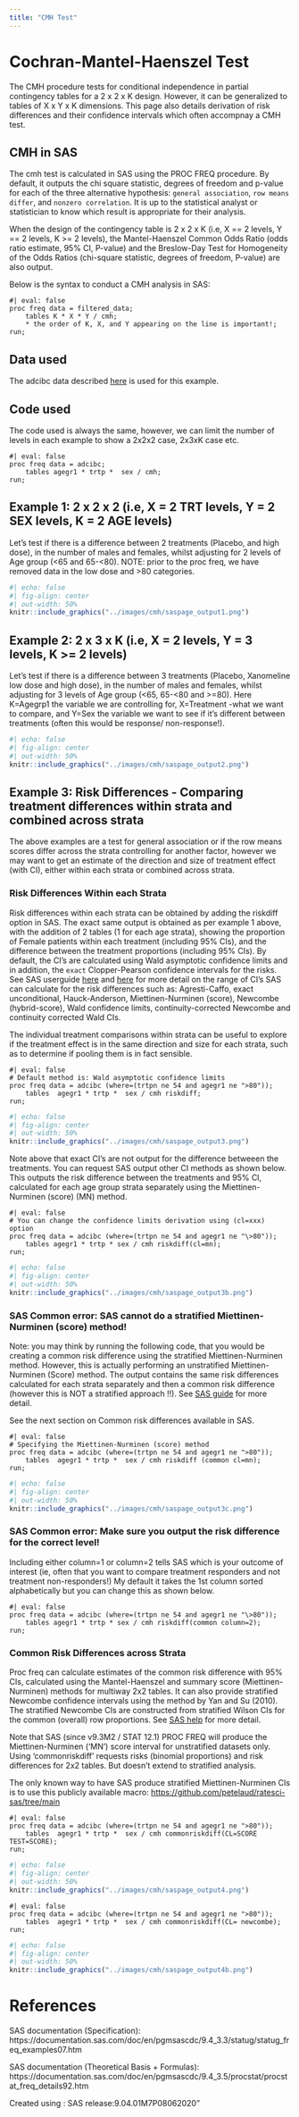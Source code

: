 ```yaml
---
title: "CMH Test"
---
```


# Cochran-Mantel-Haenszel Test

The CMH procedure tests for conditional independence in partial contingency tables for a 2 x 2 x K design. However, it can be generalized to tables of X x Y x K dimensions. This page also details derivation of risk differences and their confidence intervals which often accompnay a CMH test.

## CMH in SAS

The cmh test is calculated in SAS using the PROC FREQ procedure. By default, it outputs the chi square statistic, degrees of freedom and p-value for each of the three alternative hypothesis: `general association`, `row means differ`, and `nonzero correlation`. It is up to the statistical analyst or statistician to know which result is appropriate for their analysis.

When the design of the contingency table is 2 x 2 x K (i.e, X == 2 levels, Y == 2 levels, K \>= 2 levels), the Mantel-Haenszel Common Odds Ratio (odds ratio estimate, 95% CI, P-value) and the Breslow-Day Test for Homogeneity of the Odds Ratios (chi-square statistic, degrees of freedom, P-value) are also output.

Below is the syntax to conduct a CMH analysis in SAS:

```sas
#| eval: false
proc freq data = filtered_data; 
    tables K * X * Y / cmh; 
    * the order of K, X, and Y appearing on the line is important!;
run; 
```

## Data used

The adcibc data described [here](https://psiaims.github.io/CAMIS/R/cmh.html) is used for this example.

## Code used

The code used is always the same, however, we can limit the number of levels in each example to show a 2x2x2 case, 2x3xK case etc.

```sas
#| eval: false
proc freq data = adcibc; 
    tables agegr1 * trtp *  sex / cmh;  
run;
```

## Example 1: 2 x 2 x 2 (i.e, X = 2 TRT levels, Y = 2 SEX levels, K = 2 AGE levels)

Let's test if there is a difference between 2 treatments (Placebo, and high dose), in the number of males and females, whilst adjusting for 2 levels of Age group (\<65 and 65-\<80). NOTE: prior to the proc freq, we have removed data in the low dose and \>80 categories.

```r
#| echo: false
#| fig-align: center
#| out-width: 50%
knitr::include_graphics("../images/cmh/saspage_output1.png")
```

## Example 2: 2 x 3 x K (i.e, X = 2 levels, Y = 3 levels, K \>= 2 levels)

Let's test if there is a difference between 3 treatments (Placebo, Xanomeline low dose and high dose), in the number of males and females, whilst adjusting for 3 levels of Age group (\<65, 65-\<80 and \>=80). Here K=Agegrp1 the variable we are controlling for, X=Treatment -what we want to compare, and Y=Sex the variable we want to see if it's different between treatments (often this would be response/ non-response!).

```r
#| echo: false
#| fig-align: center
#| out-width: 50%
knitr::include_graphics("../images/cmh/saspage_output2.png")
```

## Example 3: Risk Differences - Comparing treatment differences within strata and combined across strata

The above examples are a test for general association or if the row means scores differ across the strata controlling for another factor, however we may want to get an estimate of the direction and size of treatment effect (with CI), either within each strata or combined across strata.

### Risk Differences Within each Strata

Risk differences within each strata can be obtained by adding the riskdiff option in SAS. The exact same output is obtained as per example 1 above, with the addition of 2 tables (1 for each age strata), showing the proportion of Female patients within each treatment (including 95% CIs), and the difference between the treatment proportions (including 95% CIs). By default, the CI's are calculated using Wald asymptotic confidence limits and in addition, the `exact` Clopper-Pearson confidence intervals for the risks. See SAS userguide [here](https://support.sas.com/documentation/cdl/en/procstat/67528/HTML/default/viewer.htm#procstat_freq_details53.htm) and [here](https://support.sas.com/documentation/cdl/en/procstat/67528/HTML/default/viewer.htm#procstat_freq_details53.htm) for more detail on the range of CI's SAS can calculate for the risk differences such as: Agresti-Caffo, exact unconditional, Hauck-Anderson, Miettinen-Nurminen (score), Newcombe (hybrid-score), Wald confidence limits, continuity-corrected Newcombe and continuity corrected Wald CIs.

The individual treatment comparisons within strata can be useful to explore if the treatment effect is in the same direction and size for each strata, such as to determine if pooling them is in fact sensible.

```sas
#| eval: false
# Default method is: Wald asymptotic confidence limits 
proc freq data = adcibc (where=(trtpn ne 54 and agegr1 ne ">80")); 
    tables  agegr1 * trtp *  sex / cmh riskdiff; 
run; 
```

```r
#| echo: false
#| fig-align: center
#| out-width: 50%
knitr::include_graphics("../images/cmh/saspage_output3.png")
```

Note above that exact CI's are not output for the difference betweeen the treatments. You can request SAS output other CI methods as shown below. This outputs the risk difference between the treatments and 95% CI, calculated for each age group strata separately using the Miettinen-Nurminen (score) (MN) method.

```sas
#| eval: false
# You can change the confidence limits derivation using (cl=xxx) option
proc freq data = adcibc (where=(trtpn ne 54 and agegr1 ne "\>80")); 
    tables agegr1 * trtp * sex / cmh riskdiff(cl=mn);
run;
```

```r
#| echo: false
#| fig-align: center
#| out-width: 50%
knitr::include_graphics("../images/cmh/saspage_output3b.png")
```

### SAS Common error: SAS cannot do a stratified Miettinen-Nurminen (score) method!

Note: you may think by running the following code, that you would be creating a common risk difference using the stratified Miettinen-Nurminen method. However, this is actually performing an unstratified Miettinen-Nurminen (Score) method. The output contains the same risk differences calculated for each strata separately and then a common risk difference (however this is NOT a stratified approach !!). See [SAS guide](https://support.sas.com/documentation/cdl/en/procstat/67528/HTML/default/viewer.htm#procstat_freq_details63.htm) for more detail.

See the next section on Common risk differences available in SAS.

```sas
#| eval: false
# Specifying the Miettinen-Nurminen (score) method 
proc freq data = adcibc (where=(trtpn ne 54 and agegr1 ne ">80")); 
    tables  agegr1 * trtp *  sex / cmh riskdiff (common cl=mn); 
run; 
```

```r
#| echo: false
#| fig-align: center
#| out-width: 50%
knitr::include_graphics("../images/cmh/saspage_output3c.png")
```

### SAS Common error: Make sure you output the risk difference for the correct level!

Including either column=1 or column=2 tells SAS which is your outcome of interest (ie, often that you want to compare treatment responders and not treatment non-responders!) My default it takes the 1st column sorted alphabetically but you can change this as shown below.

```sas
#| eval: false
proc freq data = adcibc (where=(trtpn ne 54 and agegr1 ne "\>80")); 
    tables agegr1 * trtp * sex / cmh riskdiff(common column=2);
run;

```

### Common Risk Differences across Strata

Proc freq can calculate estimates of the common risk difference with 95% CIs, calculated using the Mantel-Haenszel and summary score (Miettinen-Nurminen) methods for multiway 2x2 tables. It can also provide stratified Newcombe confidence intervals using the method by Yan and Su (2010). The stratified Newcombe CIs are constructed from stratified Wilson CIs for the common (overall) row proportions. See [SAS help](https://support.sas.com/documentation/cdl/en/procstat/67528/HTML/default/viewer.htm#procstat_freq_details63.htm) for more detail.

Note that SAS (since v9.3M2 / STAT 12.1) PROC FREQ will produce the Miettinen-Nurminen ('MN') score interval for unstratified datasets only. Using 'commonriskdiff' requests risks (binomial proportions) and risk differences for 2x2 tables. But doesn't extend to stratified analysis.

The only known way to have SAS produce stratified Miettinen-Nurminen CIs is to use this publicly available macro: [https://github.com/petelaud/ratesci-sas/tree/main](https://urldefense.com/v3/__https:/github.com/petelaud/ratesci-sas/tree/main__;!!GfteaDio!d_y6BtRjdLQgc_Wr-2-HGeyDSL1v71SvjvEQuVXNjzYaqLVDsEH0DdBLCBE3Q6LGFaTjE4LCjtECNYNFYfMSg4G49w$)

```sas
#| eval: false
proc freq data = adcibc (where=(trtpn ne 54 and agegr1 ne ">80")); 
    tables  agegr1 * trtp *  sex / cmh commonriskdiff(CL=SCORE TEST=SCORE); 
run; 

```

```r
#| echo: false
#| fig-align: center
#| out-width: 50%
knitr::include_graphics("../images/cmh/saspage_output4.png")
```

```sas
#| eval: false
proc freq data = adcibc (where=(trtpn ne 54 and agegr1 ne ">80")); 
    tables  agegr1 * trtp *  sex / cmh commonriskdiff(CL= newcombe); 
run;
```

```r
#| echo: false
#| fig-align: center
#| out-width: 50%
knitr::include_graphics("../images/cmh/saspage_output4b.png")
```

# References

SAS documentation (Specification): https://documentation.sas.com/doc/en/pgmsascdc/9.4_3.3/statug/statug_freq_examples07.htm

SAS documentation (Theoretical Basis + Formulas): https://documentation.sas.com/doc/en/pgmsascdc/9.4_3.5/procstat/procstat_freq_details92.htm

Created using : SAS release:9.04.01M7P08062020"
